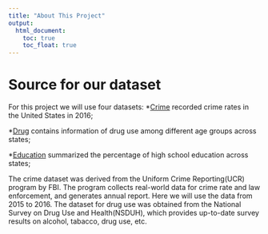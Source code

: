 ```yaml
---
title: "About This Project"
output:
  html_document: 
    toc: true
    toc_float: true
---
```


# Source for our dataset

For this project we will use four datasets: *[Crime](https://ucr.fbi.gov/crime-in-the-u.s/2016/crime-in-the-u.s.-2016/tables/table-2) recorded crime rates in the United States in 2016; 

*[Drug](https://think.cs.vt.edu/corgis/csv/drugs/drugs.html) contains information of drug use among different age groups across states;

*[Education](https://en.wikipedia.org/wiki/List_of_U.S._states_by_educational_attainment) summarized the percentage of high school education across states;





The crime dataset was derived from the Uniform Crime Reporting(UCR) program by FBI. The program collects real-world data for crime rate and law enforcement, and generates annual report. Here we will use the data from 2015 to 2016. The dataset for drug use was obtained from the National Survey on Drug Use and Health(NSDUH), which provides up-to-date survey results on alcohol, tabacco, drug use, etc.





















